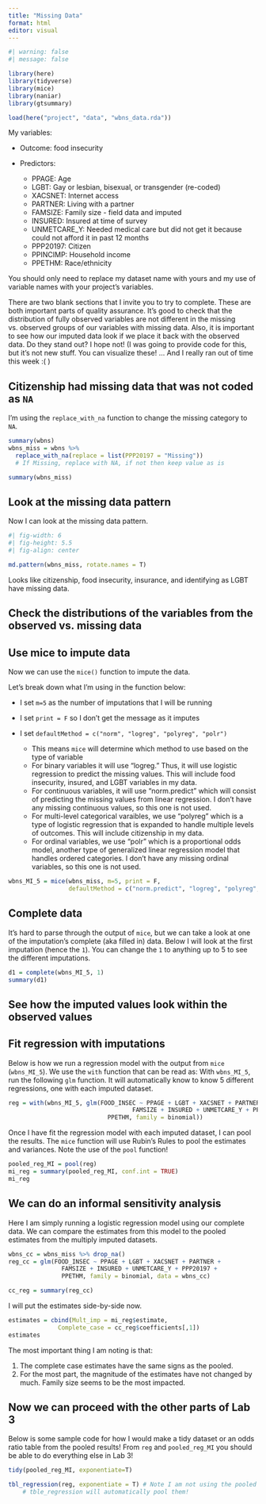 ```yaml
---
title: "Missing Data"
format: html
editor: visual
---
```


```r
#| warning: false
#| message: false

library(here)
library(tidyverse)
library(mice)
library(naniar)
library(gtsummary)
```

```r
load(here("project", "data", "wbns_data.rda"))
```

My variables:

-   Outcome: food insecurity

-   Predictors:

    -   PPAGE: Age
    -   LGBT: Gay or lesbian, bisexual, or transgender (re-coded)
    -   XACSNET: Internet access
    -   PARTNER: Living with a partner
    -   FAMSIZE: Family size - field data and imputed
    -   INSURED: Insured at time of survey
    -   UNMETCARE_Y: Needed medical care but did not get it because could not afford it in past 12 months
    -   PPP20197: Citizen
    -   PPINCIMP: Household income
    -   PPETHM: Race/ethnicity

You should only need to replace my dataset name with yours and my use of variable names with your project's variables.

There are two blank sections that I invite you to try to complete. These are both important parts of quality assurance. It's good to check that the distribution of fully observed variables are not different in the missing vs. observed groups of our variables with missing data. Also, it is important to see how our imputed data look if we place it back with the observed data. Do they stand out? I hope not! (I was going to provide code for this, but it's not new stuff. You can visualize these! ... And I really ran out of time this week :( )

## Citizenship had missing data that was not coded as `NA`

I'm using the `replace_with_na` function to change the missing category to `NA`.

```r
summary(wbns)
wbns_miss = wbns %>% 
  replace_with_na(replace = list(PPP20197 = "Missing"))
  # If Missing, replace with NA, if not then keep value as is

summary(wbns_miss)
```

## Look at the missing data pattern

Now I can look at the missing data pattern.

```r
#| fig-width: 6
#| fig-height: 5.5
#| fig-align: center 

md.pattern(wbns_miss, rotate.names = T)
```

Looks like citizenship, food insecurity, insurance, and identifying as LGBT have missing data.

## Check the distributions of the variables from the observed vs. missing data

## Use mice to impute data

Now we can use the `mice()` function to impute the data.

Let's break down what I'm using in the function below:

-   I set `m=5` as the number of imputations that I will be running

-   I set `print = F` so I don't get the message as it imputes

-   I set `defaultMethod = c("norm", "logreg", "polyreg", "polr")`

    -   This means `mice` will determine which method to use based on the type of variable
    -   For binary variables it will use "logreg." Thus, it will use logistic regression to predict the missing values. This will include food insecurity, insured, and LGBT variables in my data.
    -   For continuous variables, it will use "norm.predict" which will consist of predicting the missing values from linear regression. I don't have any missing continuous values, so this one is not used.
    -   For multi-level categorical varaibles, we use "polyreg" which is a type of logistic regression that is expanded to handle multiple levels of outcomes. This will include citizenship in my data.
    -   For ordinal variables, we use "polr" which is a proportional odds model, another type of generalized linear regression model that handles ordered categories. I don't have any missing ordinal variables, so this one is not used.

```r
wbns_MI_5 = mice(wbns_miss, m=5, print = F, 
                 defaultMethod = c("norm.predict", "logreg", "polyreg", "polr"))
```

## Complete data

It's hard to parse through the output of `mice`, but we can take a look at one of the imputation's complete (aka filled in) data. Below I will look at the first imputation (hence the `1`). You can change the `1` to anything up to 5 to see the different imputations.

```r
d1 = complete(wbns_MI_5, 1)
summary(d1)
```

## See how the imputed values look within the observed values

## Fit regression with imputations

Below is how we run a regression model with the output from `mice` (`wbns_MI_5`). We use the `with` function that can be read as: With `wbns_MI_5`, run the following `glm` function. It will automatically know to know 5 different regressions, one with each imputed dataset.

```r
reg = with(wbns_MI_5, glm(FOOD_INSEC ~ PPAGE + LGBT + XACSNET + PARTNER + 
                                   FAMSIZE + INSURED + UNMETCARE_Y + PPP20197 +
                            PPETHM, family = binomial))
```

Once I have fit the regression model with each imputed dataset, I can pool the results. The `mice` function will use Rubin's Rules to pool the estimates and variances. Note the use of the `pool` function!

```r
pooled_reg_MI = pool(reg)
mi_reg = summary(pooled_reg_MI, conf.int = TRUE)
mi_reg
```

## We can do an informal sensitivity analysis

Here I am simply running a logistic regression model using our complete data. We can compare the estimates from this model to the pooled estimates from the multiply imputed datasets.

```r
wbns_cc = wbns_miss %>% drop_na()
reg_cc = glm(FOOD_INSEC ~ PPAGE + LGBT + XACSNET + PARTNER + 
               FAMSIZE + INSURED + UNMETCARE_Y + PPP20197 + 
               PPETHM, family = binomial, data = wbns_cc)

cc_reg = summary(reg_cc)
```

I will put the estimates side-by-side now.

```r
estimates = cbind(Mult_imp = mi_reg$estimate, 
              Complete_case = cc_reg$coefficients[,1])
estimates
```

The most important thing I am noting is that:

1.  The complete case estimates have the same signs as the pooled.
2.  For the most part, the magnitude of the estimates have not changed by much. Family size seems to be the most impacted.

## Now we can proceed with the other parts of Lab 3

Below is some sample code for how I would make a tidy dataset or an odds ratio table from the pooled results! From `reg` and `pooled_reg_MI` you should be able to do everything else in Lab 3!

```r
tidy(pooled_reg_MI, exponentiate=T)

tbl_regression(reg, exponentiate = T) # Note I am not using the pooled results
    # tble_regression will automatically pool them!
```
